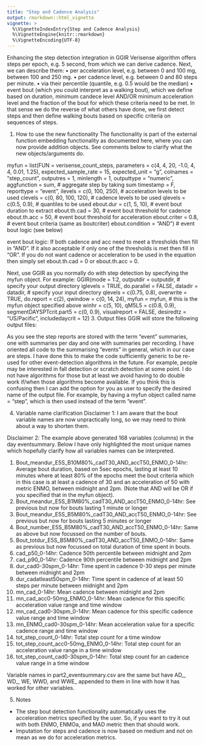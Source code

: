 ```yaml
---
title: "Step and Cadence Analysis"
output: rmarkdown::html_vignette
vignette: >
  %\VignetteIndexEntry{Step and Cadence Analysis}
  %\VignetteEngine{knitr::rmarkdown}
  %\VignetteEncoding{UTF-8}
---
```


Enhancing the step detection integration in GGIR
Verisense algorithm offers steps per epoch, e.g. 5 second, from which we can derive cadence. Next, we can describe them:
•	per acceleration level, e.g. between 0 and 100 mg, between 100 and 250 mg.
•	per cadence level, e.g. between 0 and 80 steps per minute.
•	via their percentile (quantile, e.g. 0.5 would be the median)
•	event bout (which you could interpret as a walking bout), which we define based on duration, minimum candece level AND/OR minimum acceleration level and the fraction of the bout for which these criteria need to be met. In that sense we do the reverse of what others have done, we first detect steps and then define walking bouts based on specific criteria on sequences of steps.

1.	How to use the new functionality
The functionality is part of the external function embedding functionality as documented here, where you can now provide addition objects. See comments below to clarify what the new objects/arguments do.

myfun = list(FUN = verisense_count_steps,
             parameters = c(4, 4, 20, -1.0, 4, 4, 0.01, 1.25),
             expected_sample_rate = 15,
             expected_unit = "g",
             colnames = "step_count",
             outputres = 1, minlength = 1,
             outputtype = "numeric",
aggfunction = sum, # aggregate step by taking sum
             timestamp = F, reporttype = "event",
             ilevels = c(0, 100, 250), # acceleration levels to be used
             clevels = c(0, 80, 100, 120), # cadence levels to be used
             qlevels = c(0.5, 0.9), # quantiles to be used
             ebout.dur = c(1, 5, 10), # event bout duration to extract
             ebout.th.cad = 30, # event bout threshold for cadence
             ebout.th.acc = 50, # event bout threshold for acceleration
             ebout.criter = 0.8, # event bout criteria (same as boutcriter)
             ebout.condition = "AND") # event bout logic (see below)

event bout logic: If both cadence and acc need to meet a thresholds then fill in “AND”. If it also acceptable if only one of the thresholds is met then fill in “OR”. If you do not want cadence or acceleration to be used in the equation then simply set ebout.th.cad = 0 or ebout.th.acc = 0.

Next, use GGIR as you normally do with step detection by specifying the myfun object. For example:
GGIR(mode = 1:2,
     outputdir = outputdir, # specify your output directory
     iglevels = TRUE,
     do.parallel = FALSE,
     datadir = datadir, # specify your input directory
     qlevels = c(0.75, 0.8), 
     overwrite = TRUE,
     do.report = c(2),
     qwindow = c(0, 14, 24),
     myfun = myfun, # this is the myfun object specified above
     winhr = c(5, 10), 
     qM5L5 = c(0.8, 0.9),
     segmentDAYSPTcrit.part5 = c(0, 0.9),
     visualreport = FALSE,
     desiredtz = "US/Pacific",
     includedaycrit = 12) 
3.	Output files
GGIR will store the following output files:

 
As you see the step reports are stored with the term “event” summaries, one with summaries per day and one with summaries per recording. I have oriented all code to the summarising “events” in general, which in our case are steps. I have done this to make the code sufficiently generic to be re-used for other event-detection algorithms in the future. For example, people may be interested in fall detection or scratch detection at some point. I do not have algorithms for those but at least we avoid having to do double work if/when those algorithms become available.
If you think this is confusing then I can add the option for you as user to specify the desired name of the output file.  For example, by having a myfun object called name = “step”, which is then used instead of the term “event”.

4.	Variable name clarification
Disclaimer 1:  I am aware that the bout variable names are now unpractically long, so we may need to think about a way to shorten them.

Disclaimer 2: The example above generated 168 variables (columns) in the day eventsummary. Below I have only highlighted the most unique names which hopefully clarify how all variables names can be interpreted.

1.	Bout_meandur_E5S_B10M80%_cadT30_AND_accT50_ENMO_0-14hr: Average bout duration, based on 5sec epochs, lasting at least 10 minutes where at least 80% of the epochs meet the bout criteria which in this case is at least a cadence of 30 and an acceleration of 50 with metric ENMO, between midnight and 2pm. (Note that AND will be OR if you specified that in the myfun object).
2.	Bout_meandur_E5S_B1M80%_cadT30_AND_accT50_ENMO_0-14hr: See previous but now for bouts lasting 1 minute or longer
3.	Bout_meandur_E5S_B5M80%_cadT30_AND_accT50_ENMO_0-14hr: See previous but now for bouts lasting 5 minutes or longer
4.	Bout_number_E5S_B5M80%_cadT30_AND_accT50_ENMO_0-14hr: Same as above but now focussed on the number of bouts.
5.	Bout_totdur_E5S_B5M80%_cadT30_AND_accT50_ENMO_0-14hr: Same as previous but now focussed on total duration of time spent in bouts.
6.	cad_p50_0-14hr: Cadence 50th percentile between midnight and 2pm
7.	cad_p90_0-14hr: Cadence 90th percentile between midnight and 2pm
8.	dur_cad0-30spm_0-14hr: Time spent in cadence 0-30 steps per minute between midnight and 2pm
9.	dur_cadatleast50spm_0-14hr: Time spent in cadence of at least 50 steps per minute between midnight and 2pm
10.	mn_cad_0-14hr: Mean cadence between midnight and 2pm
11.	mn_cad_acc0-50mg_ENMO_0-14hr: Mean cadence for this specific acceleration value range and time window
12.	mn_cad_cad0-30spm_0-14hr: Mean cadence for this specific cadence value range and time window
13.	mn_ENMO_cad0-30spm_0-14hr: Mean acceleration value for a specific cadence range and time window
14.	tot_step_count_0-14hr: Total step count for a time window
15.	tot_step_count_acc0-50mg_ENMO_0-14hr: Total step count for an acceleration value range in a time window
16.	tot_step_count_cad0-30spm_0-14hr: Total step count for an cadence value range in a time window

Variable names in part2_eventsummary.csv are the same but have AD_, WD_, WE, WWD, and WWE_ appended to them in line with how it has worked for other variables.

5.	Notes
-	The step bout detection functionality automatically uses the acceleration metrics specified by the user. So, if you want to try it out with both ENMO, ENMOa, and MAD metric then that should work.
-	Imputation for steps and cadence is now based on medium and not on mean as we do for acceleration metrics.
